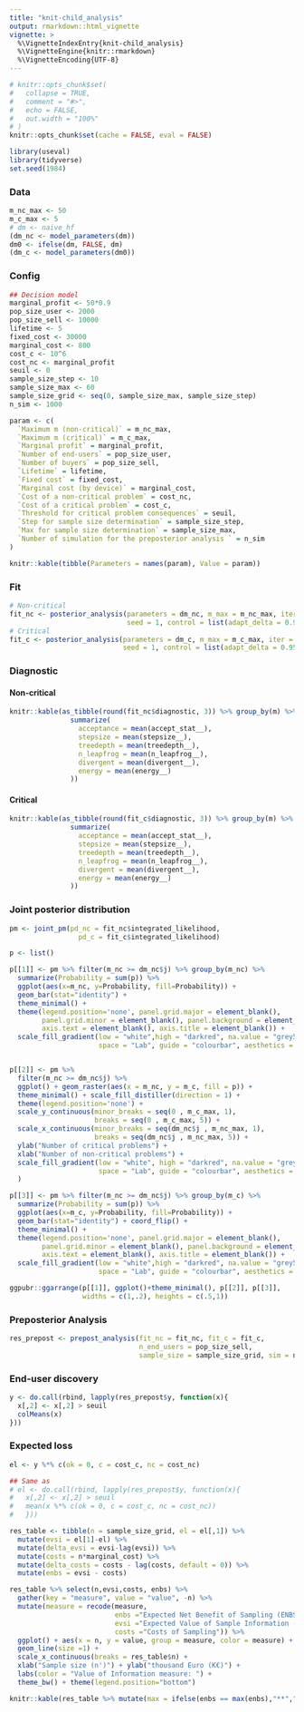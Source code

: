 ```yaml
---
title: "knit-child_analysis"
output: rmarkdown::html_vignette
vignette: >
  %\VignetteIndexEntry{knit-child_analysis}
  %\VignetteEngine{knitr::rmarkdown}
  %\VignetteEncoding{UTF-8}
---
```


```r
# knitr::opts_chunk$set(
#   collapse = TRUE,
#   comment = "#>", 
#   echo = FALSE, 
#   out.width = "100%"
# )
knitr::opts_chunk$set(cache = FALSE, eval = FALSE)
```

```r
library(useval)
library(tidyverse)
set.seed(1984)
```

### Data

```r
m_nc_max <- 50
m_c_max <- 5
# dm <- naive_hf
(dm_nc <- model_parameters(dm))
dm0 <- ifelse(dm, FALSE, dm)
(dm_c <- model_parameters(dm0))
```

### Config

```r
## Decision model
marginal_profit <- 50*0.9
pop_size_user <- 2000
pop_size_sell <- 10000
lifetime <- 5
fixed_cost <- 30000
marginal_cost <- 800
cost_c <- 10^6
cost_nc <- marginal_profit
seuil <- 0
sample_size_step <- 10
sample_size_max <- 60
sample_size_grid <- seq(0, sample_size_max, sample_size_step)
n_sim <- 1000

param <- c(
  `Maximum m (non-critical)` = m_nc_max,
  `Maximum m (critical)` = m_c_max,
  `Marginal profit` = marginal_profit,
  `Number of end-users` = pop_size_user,
  `Number of buyers` = pop_size_sell,
  `Lifetime` = lifetime,
  `Fixed cost` = fixed_cost,
  `Marginal cost (by device)` = marginal_cost,
  `Cost of a non-critical problem` = cost_nc,
  `Cost of a critical problem` = cost_c,
  `Threshold for critical problem consequences` = seuil,
  `Step for sample size determination` = sample_size_step,
  `Max for sample size determination` = sample_size_max,
  `Number of simulation for the preposterior analysis ` = n_sim
)

knitr::kable(tibble(Parameters = names(param), Value = param))
```

### Fit

```r
# Non-critical
fit_nc <- posterior_analysis(parameters = dm_nc, m_max = m_nc_max, iter = 50000,
                             seed = 1, control = list(adapt_delta = 0.95))
# Critical
fit_c <- posterior_analysis(parameters = dm_c, m_max = m_c_max, iter = 50000,
                            seed = 1, control = list(adapt_delta = 0.95))
```

### Diagnostic

#### Non-critical

```r
knitr::kable(as_tibble(round(fit_nc$diagnostic, 3)) %>% group_by(m) %>% 
               summarize(
                 acceptance = mean(accept_stat__), 
                 stepsize = mean(stepsize__),
                 treedepth = mean(treedepth__),
                 n_leapfrog = mean(n_leapfrog__),
                 divergent = mean(divergent__),
                 energy = mean(energy__)
               ))
```

#### Critical

```r
knitr::kable(as_tibble(round(fit_c$diagnostic, 3)) %>% group_by(m) %>% 
               summarize(
                 acceptance = mean(accept_stat__), 
                 stepsize = mean(stepsize__),
                 treedepth = mean(treedepth__),
                 n_leapfrog = mean(n_leapfrog__),
                 divergent = mean(divergent__),
                 energy = mean(energy__)
               ))
```

### Joint posterior distribution

```r
pm <- joint_pm(pd_nc = fit_nc$integrated_likelihood,
                 pd_c = fit_c$integrated_likelihood)

p <- list()

p[[1]] <- pm %>% filter(m_nc >= dm_nc$j) %>% group_by(m_nc) %>%
  summarize(Probability = sum(p)) %>%
  ggplot(aes(x=m_nc, y=Probability, fill=Probability)) +
  geom_bar(stat="identity") +
  theme_minimal() +
  theme(legend.position='none', panel.grid.major = element_blank(),
        panel.grid.minor = element_blank(), panel.background = element_blank(),
        axis.text = element_blank(), axis.title = element_blank()) +
  scale_fill_gradient(low = "white",high = "darkred", na.value = "grey50",
                      space = "Lab", guide = "colourbar", aesthetics = "fill")


p[[2]] <- pm %>%
  filter(m_nc >= dm_nc$j) %>%
  ggplot() + geom_raster(aes(x = m_nc, y = m_c, fill = p)) +
  theme_minimal() + scale_fill_distiller(direction = 1) + 
  theme(legend.position='none') +
  scale_y_continuous(minor_breaks = seq(0 , m_c_max, 1),
                     breaks = seq(0 , m_c_max, 5)) +
  scale_x_continuous(minor_breaks = seq(dm_nc$j , m_nc_max, 1),
                     breaks = seq(dm_nc$j , m_nc_max, 5)) +
  ylab("Number of critical problems") + 
  xlab("Number of non-critical problems") + 
  scale_fill_gradient(low = "white", high = "darkred", na.value = "grey50",
                      space = "Lab", guide = "colourbar", aesthetics = "fill"
  )

p[[3]] <- pm %>% filter(m_nc >= dm_nc$j) %>% group_by(m_c) %>%
  summarize(Probability = sum(p)) %>%
  ggplot(aes(x=m_c, y=Probability, fill=Probability)) +
  geom_bar(stat="identity") + coord_flip() +
  theme_minimal() +
  theme(legend.position='none', panel.grid.major = element_blank(),
        panel.grid.minor = element_blank(), panel.background = element_blank(),
        axis.text = element_blank(), axis.title = element_blank()) +
  scale_fill_gradient(low = "white",high = "darkred", na.value = "grey50",
                      space = "Lab", guide = "colourbar", aesthetics = "fill")

ggpubr::ggarrange(p[[1]], ggplot()+theme_minimal(), p[[2]], p[[3]],
                  widths = c(1,.2), heights = c(.5,1))
```

### Preposterior Analysis

```r
res_prepost <- prepost_analysis(fit_nc = fit_nc, fit_c = fit_c, 
                                n_end_users = pop_size_sell, 
                                sample_size = sample_size_grid, sim = n_sim)

```

### End-user discovery

```r
y <- do.call(rbind, lapply(res_prepost$y, function(x){
  x[,2] <- x[,2] > seuil
  colMeans(x)
}))
```

### Expected loss

```r
el <- y %*% c(ok = 0, c = cost_c, nc = cost_nc)

## Same as
# el <- do.call(rbind, lapply(res_prepost$y, function(x){
#   x[,2] <- x[,2] > seuil
#   mean(x %*% c(ok = 0, c = cost_c, nc = cost_nc))
#   }))
```

```r
res_table <- tibble(n = sample_size_grid, el = el[,1]) %>%
  mutate(evsi = el[1]-el) %>%
  mutate(delta_evsi = evsi-lag(evsi)) %>%
  mutate(costs = n*marginal_cost) %>%
  mutate(delta_costs = costs - lag(costs, default = 0)) %>%
  mutate(enbs = evsi - costs)

res_table %>% select(n,evsi,costs, enbs) %>% 
  gather(key = "measure", value = "value", -n) %>%
  mutate(measure = recode(measure, 
                          enbs ="Expected Net Benefit of Sampling (ENBS)", 
                          evsi ="Expected Value of Sample Information (EVSI)", 
                          costs ="Costs of Sampling")) %>%
  ggplot() + aes(x = n, y = value, group = measure, color = measure) +
  geom_line(size =1) +
  scale_x_continuous(breaks = res_table$n) +
  xlab("Sample size (n')") + ylab("thousand Euro (K€)") + 
  labs(color = "Value of Information measure: ") +
  theme_bw() + theme(legend.position="bottom")

knitr::kable(res_table %>% mutate(max = ifelse(enbs == max(enbs),"**","")))
```

